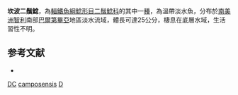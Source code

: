 {{Speciesbox
| taxon = Diplomystes camposensis
| binomial_authority = [[Arratia|Arratia]], 1987
| status = DD
| status_system = IUCN3.1
}}

'''坎波二鬚鯰'''，為[[輻鰭魚綱|輻鰭魚綱]][[鯰形目|鯰形目]][[二鬚鯰科|二鬚鯰科]]的其中一[[種|種]]，為溫帶淡水魚，分布於[[南美洲|南美洲]][[智利|智利]]南部[[巴爾第畢亞|巴爾第畢亞]]地區淡水流域，體長可達25公分，棲息在底層水域，生活習性不明。

==参考文献==
*{{FishBase_species|genus=Diplomystes|species=camposensis|year=2014|month=10}}

{{魚類小作品}}
{{Taxonbar}}
[[Category:IUCN红色名录数据缺乏物种|DC]]
[[Category:二鬚鯰屬|camposensis]]
[[Category:1987年描述的魚類|D]]